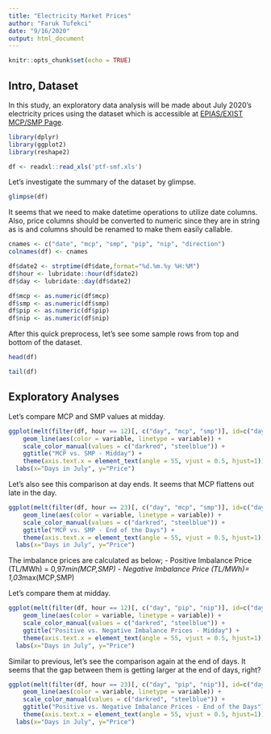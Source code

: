 ```yaml
---
title: "Electricity Market Prices"
author: "Faruk Tufekci"
date: "9/16/2020"
output: html_document
---
```


```r
knitr::opts_chunk$set(echo = TRUE)
```

## Intro, Dataset

In this study, an exploratory data analysis will be made about July 2020’s electricity prices using the dataset which is accessible at [EPIAS/EXIST MCP/SMP Page](https://rapor.epias.com.tr/rapor/xhtml/ptfSmfListeleme.xhtml).

```r
library(dplyr)
library(ggplot2)
library(reshape2)

df <- readxl::read_xls('ptf-smf.xls')
```

Let's investigate the summary of the dataset by glimpse.

```r
glimpse(df)
```

It seems that we need to make datetime operations to utilize date columns. Also, price columns should be converted to numeric since they are in string as is and columns should be renamed to make them easily callable.

```r
cnames <- c("date", "mcp", "smp", "pip", "nip", "direction")
colnames(df) <- cnames

df$date2 <- strptime(df$date,format="%d.%m.%y %H:%M")
df$hour <- lubridate::hour(df$date2)
df$day <- lubridate::day(df$date2)

df$mcp <- as.numeric(df$mcp)
df$smp <- as.numeric(df$smp)
df$pip <- as.numeric(df$pip)
df$nip <- as.numeric(df$nip)
```

After this quick preprocess, let's see some sample rows from top and bottom of the dataset.

```r
head(df)
```

```r
tail(df)
```

## Exploratory Analyses

Let's compare MCP and SMP values at midday.

```r
ggplot(melt(filter(df, hour == 12)[, c("day", "mcp", "smp")], id=c("day")), aes(x = day, y = value, group = variable)) + 
    geom_line(aes(color = variable, linetype = variable)) + 
    scale_color_manual(values = c("darkred", "steelblue")) + 
    ggtitle("MCP vs. SMP - Midday") +
    theme(axis.text.x = element_text(angle = 55, vjust = 0.5, hjust=1)) +
  labs(x="Days in July", y="Price")
```

Let's also see this comparison at day ends. It seems that MCP flattens out late in the day.

```r
ggplot(melt(filter(df, hour == 23)[, c("day", "mcp", "smp")], id=c("day")), aes(x = day, y = value, group = variable)) + 
    geom_line(aes(color = variable, linetype = variable)) + 
    scale_color_manual(values = c("darkred", "steelblue")) + 
    ggtitle("MCP vs. SMP - End of the Days") +
    theme(axis.text.x = element_text(angle = 55, vjust = 0.5, hjust=1)) +
  labs(x="Days in July", y="Price")
```

The imbalance prices are calculated as below;
- Positive Imbalance Price (TL/MWh) = 0,97*min(MCP,SMP)
- Negative Imbalance Price (TL/MWh)= 1,03*max(MCP,SMP)

Let's compare them at midday.

```r
ggplot(melt(filter(df, hour == 12)[, c("day", "pip", "nip")], id=c("day")), aes(x = day, y = value, group = variable)) + 
    geom_line(aes(color = variable, linetype = variable)) + 
    scale_color_manual(values = c("darkred", "steelblue")) + 
    ggtitle("Positive vs. Negative Imbalance Prices - Midday") +
    theme(axis.text.x = element_text(angle = 55, vjust = 0.5, hjust=1)) +
  labs(x="Days in July", y="Price")
```

Similar to previous, let's see the comparison again at the end of days. It seems that the gap between them is getting larger at the end of days, right?

```r
ggplot(melt(filter(df, hour == 23)[, c("day", "pip", "nip")], id=c("day")), aes(x = day, y = value, group = variable)) + 
    geom_line(aes(color = variable, linetype = variable)) + 
    scale_color_manual(values = c("darkred", "steelblue")) + 
    ggtitle("Positive vs. Negative Imbalance Prices - End of the Days") +
    theme(axis.text.x = element_text(angle = 55, vjust = 0.5, hjust=1)) +
  labs(x="Days in July", y="Price")
```

